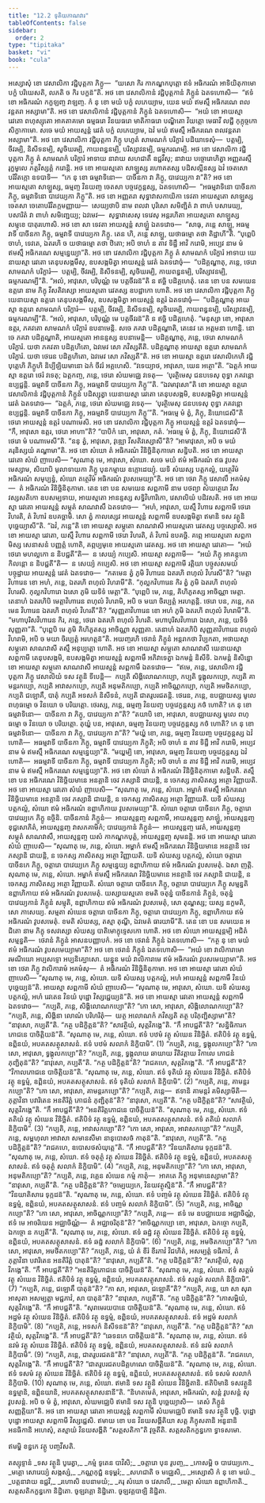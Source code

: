 ```yaml
---
title: "12.2 ទុតិយភាណវារ"
tableOfContents: false
sidebar:
  order: 2
type: "tipitaka"
basket: "vi"
book: "cula"
---
```



<DynamicBreadcrumb />

<Division number="453" book="cula">

<Paragraph number="2248" book="cula">
អស្សោសុំ ខោ វេសាលិកា វជ្ជិបុត្តកា ភិក្ខូ—  “យសោ កិរ កាកណ្ឌកបុត្តោ ឥទំ អធិករណំ អាទិយិតុកាមោ បក្ខំ បរិយេសតិ, លភតិ ច កិរ បក្ខន៑”តិ. អថ ខោ វេសាលិកានំ វជ្ជិបុត្តកានំ ភិក្ខូនំ ឯតទហោសិ—  “ឥទំ ខោ អធិករណំ កក្ខឡញ្ច វាឡញ្ច. កំ នុ ខោ មយំ បក្ខំ លភេយ្យាម, យេន មយំ ឥមស្មឹ អធិករណេ ពលវន្តតរា អស្សាមា”តិ.
</Paragraph>

<Paragraph number="2249" book="cula">
អថ ខោ វេសាលិកានំ វជ្ជិបុត្តកានំ ភិក្ខូនំ ឯតទហោសិ—  “អយំ ខោ អាយស្មា រេវតោ ពហុស្សុតោ អាគតាគមោ ធម្មធរោ វិនយធរោ មាតិកាធរោ បណ្ឌិតោ វិយត្តោ មេធាវី លជ្ជី កុក្កុច្ចកោ សិក្ខាកាមោ. សចេ មយំ អាយស្មន្តំ រេវតំ បក្ខំ លភេយ្យាម, ឯវំ មយំ ឥមស្មឹ អធិករណេ ពលវន្តតរា អស្សាមា”តិ.
</Paragraph>

<Paragraph number="2250" book="cula">
អថ ខោ វេសាលិកា វជ្ជិបុត្តកា ភិក្ខូ បហូតំ សាមណកំ បរិក្ខារំ បដិយាទេសុំ—  បត្តម្បិ, ចីវរម្បិ, និសីទនម្បិ, សូចិឃរម្បិ, កាយពន្ធនម្បិ, បរិស្សាវនម្បិ, ធម្មករណម្បិ. អថ ខោ វេសាលិកា វជ្ជិបុត្តកា ភិក្ខូ តំ សាមណកំ បរិក្ខារំ អាទាយ នាវាយ សហជាតឹ ឧជ្ជវឹសុ; នាវាយ បច្ចោរោហិត្វា អញ្ញតរស្មឹ រុក្ខមូលេ ភត្តវិស្សគ្គំ ករោន្តិ. អថ ខោ អាយស្មតោ សាឡ្ហស្ស រហោគតស្ស បដិសល្លីនស្ស ឯវំ ចេតសោ បរិវិតក្កោ ឧទបាទិ—  “កេ នុ ខោ ធម្មវាទិនោ—  បាចីនកា វា ភិក្ខូ, បាវេយ្យកា វា”តិ? អថ ខោ អាយស្មតោ សាឡ្ហស្ស, ធម្មញ្ច វិនយញ្ច ចេតសា បច្ចវេក្ខន្តស្ស, ឯតទហោសិ—  “អធម្មវាទិនោ បាចីនកា ភិក្ខូ, ធម្មវាទិនោ បាវេយ្យកា ភិក្ខូ”តិ.
</Paragraph>

<Paragraph number="2251" book="cula">
អថ ខោ អញ្ញតរា សុទ្ធាវាសកាយិកា ទេវតា អាយស្មតោ សាឡ្ហស្ស ចេតសា ចេតោបរិវិតក្កមញ្ញាយ—  សេយ្យថាបិ នាម ពលវា បុរិសោ សមិញ្ជិតំ វា ពាហំ បសារេយ្យ, បសារិតំ វា ពាហំ សមិញ្ជេយ្យ; ឯវមេវ—  សុទ្ធាវាសេសុ ទេវេសុ អន្តរហិតា អាយស្មតោ សាឡ្ហស្ស សម្មុខេ បាតុរហោសិ. អថ ខោ សា ទេវតា អាយស្មន្តំ សាឡ្ហំ ឯតទវោច—  “សាធុ, ភន្តេ សាឡ្ហ, អធម្មវាទី បាចីនកា ភិក្ខូ, ធម្មវាទី បាវេយ្យកា ភិក្ខូ. តេន ហិ, ភន្តេ សាឡ្ហ, យថាធម្មោ តថា តិដ្ឋាហី”តិ. “បុព្ពេបិ ចាហំ, ទេវតេ, ឯតរហិ ច យថាធម្មោ តថា ឋិតោ; អបិ ចាហំ ន តាវ ទិដ្ឋឹ អាវិ ករោមិ, អប្បេវ នាម មំ ឥមស្មឹ អធិករណេ សម្មន្នេយ្យា”តិ.
</Paragraph>

</Division>
<Division number="454" book="cula">

<Paragraph number="2252" book="cula">
អថ ខោ វេសាលិកា វជ្ជិបុត្តកា ភិក្ខូ តំ សាមណកំ បរិក្ខារំ អាទាយ យេនាយស្មា រេវតោ តេនុបសង្កមឹសុ, ឧបសង្កមិត្វា អាយស្មន្តំ រេវតំ ឯតទវោចុំ—  “បដិគ្គណ្ហាតុ, ភន្តេ, ថេរោ សាមណកំ បរិក្ខារំ—  បត្តម្បិ, ចីវរម្បិ, និសីទនម្បិ, សូចិឃរម្បិ, កាយពន្ធនម្បិ, បរិស្សាវនម្បិ, ធម្មករណម្បី”តិ. “អលំ, អាវុសោ, បរិបុណ្ណំ មេ បត្តចីវរន៑”តិ ន ឥច្ឆិ បដិគ្គហេតុំ.
</Paragraph>

<Paragraph number="2253" book="cula">
តេន ខោ បន សមយេន ឧត្តរោ នាម ភិក្ខុ វីសតិវស្សោ អាយស្មតោ រេវតស្ស ឧបដ្ឋាកោ ហោតិ. អថ ខោ វេសាលិកា វជ្ជិបុត្តកា ភិក្ខូ យេនាយស្មា ឧត្តរោ តេនុបសង្កមឹសុ, ឧបសង្កមិត្វា អាយស្មន្តំ ឧត្តរំ ឯតទវោចុំ—  “បដិគ្គណ្ហាតុ អាយស្មា ឧត្តរោ សាមណកំ បរិក្ខារំ—  បត្តម្បិ, ចីវរម្បិ, និសីទនម្បិ, សូចិឃរម្បិ, កាយពន្ធនម្បិ, បរិស្សាវនម្បិ, ធម្មករណម្បី”តិ. “អលំ, អាវុសោ, បរិបុណ្ណំ មេ បត្តចីវរន៑”តិ ន ឥច្ឆិ បដិគ្គហេតុំ. “មនុស្សា ខោ, អាវុសោ ឧត្តរ, ភគវតោ សាមណកំ បរិក្ខារំ ឧបនាមេន្តិ. សចេ ភគវា បដិគ្គណ្ហាតិ, តេនេវ តេ អត្តមនា ហោន្តិ. នោ ចេ ភគវា បដិគ្គណ្ហាតិ, អាយស្មតោ អានន្ទស្ស ឧបនាមេន្តិ—  បដិគ្គណ្ហាតុ, ភន្តេ, ថេរោ សាមណកំ បរិក្ខារំ. យថា ភគវតា បដិគ្គហិតោ, ឯវមេវ សោ ភវិស្សតីតិ. បដិគ្គណ្ហាតុ អាយស្មា ឧត្តរោ សាមណកំ បរិក្ខារំ. យថា ថេរេន បដិគ្គហិតោ, ឯវមេវ សោ ភវិស្សតី”តិ. អថ ខោ អាយស្មា ឧត្តរោ វេសាលិកេហិ វជ្ជិបុត្តេហិ ភិក្ខូហិ និប្បីឡិយមានោ ឯកំ ចីវរំ អគ្គហេសិ. “វទេយ្យាថ, អាវុសោ, យេន អត្ថោ”តិ. “ឯត្តកំ អាយស្មា ឧត្តរោ ថេរំ វទេតុ; ឯត្តកញ្ច, ភន្តេ, ថេរោ សំឃមជ្ឈេ វទេតុ—  ‘បុរត្ថិមេសុ ជនបទេសុ ពុទ្ធា ភគវន្តោ ឧប្បជ្ជន្តិ. ធម្មវាទី បាចីនកា ភិក្ខូ, អធម្មវាទី បាវេយ្យកា ភិក្ខូ’”តិ. “ឯវមាវុសោ”តិ ខោ អាយស្មា ឧត្តរោ វេសាលិកានំ វជ្ជិបុត្តកានំ ភិក្ខូនំ បដិស្សុត្វា យេនាយស្មា រេវតោ តេនុបសង្កមិ, ឧបសង្កមិត្វា អាយស្មន្តំ រេវតំ ឯតទវោច—  “ឯត្តកំ, ភន្តេ, ថេរោ សំឃមជ្ឈេ វទេតុ—  ‘បុរត្ថិមេសុ ជនបទេសុ ពុទ្ធា ភគវន្តោ ឧប្បជ្ជន្តិ. ធម្មវាទី បាចីនកា ភិក្ខូ, អធម្មវាទី បាវេយ្យកា ភិក្ខូ’”តិ. “អធម្មេ មំ ត្វំ, ភិក្ខុ, និយោជេសី”តិ ថេរោ អាយស្មន្តំ ឧត្តរំ បណាមេសិ.
</Paragraph>

<Paragraph number="2254" book="cula">
អថ ខោ វេសាលិកា វជ្ជិបុត្តកា ភិក្ខូ អាយស្មន្តំ ឧត្តរំ ឯតទវោចុំ—  “កឹ, អាវុសោ ឧត្តរ, ថេរោ អាហា”តិ? “បាបិកំ នោ, អាវុសោ, កតំ. ‘អធម្មេ មំ ត្វំ, ភិក្ខុ, និយោជេសី’តិ ថេរោ មំ បណាមេសី”តិ. “ននុ ត្វំ, អាវុសោ, វុឌ្ឍោ វីសតិវស្សោសី”តិ? “អាមាវុសោ, អបិ ច មយំ គរុនិស្សយំ គណ្ហាមា”តិ.
</Paragraph>

</Division>
<Division number="455" book="cula">

<Paragraph number="2255" book="cula">
អថ ខោ សំឃោ តំ អធិករណំ វិនិច្ឆិនិតុកាមោ សន្និបតិ. អថ ខោ អាយស្មា រេវតោ សំឃំ ញាបេសិ—
</Paragraph>

<Paragraph number="2256" book="cula">
“សុណាតុ មេ, អាវុសោ, សំឃោ. សចេ មយំ ឥមំ អធិករណំ ឥធ វូបសមេស្សាម, សិយាបិ មូលាទាយកា ភិក្ខូ បុនកម្មាយ ឧក្កោដេយ្យុំ. យទិ សំឃស្ស បត្តកល្លំ, យត្ថេវិមំ អធិករណំ សមុប្បន្នំ, សំឃោ តត្ថេវិមំ អធិករណំ វូបសមេយ្យា”តិ.
</Paragraph>

<Paragraph number="2257" book="cula">
អថ ខោ ថេរា ភិក្ខូ វេសាលឹ អគមំសុ—  តំ អធិករណំ វិនិច្ឆិនិតុកាមា.
</Paragraph>

<Paragraph number="2258" book="cula">
តេន ខោ បន សមយេន សព្ពកាមី នាម បថព្យា សំឃត្ថេរោ វីសវស្សសតិកោ ឧបសម្បទាយ, អាយស្មតោ អានន្ទស្ស សទ្ធិវិហារិកោ, វេសាលិយំ បដិវសតិ. អថ ខោ អាយស្មា រេវតោ អាយស្មន្តំ សម្ភូតំ សាណវាសឹ ឯតទវោច—  “អហំ, អាវុសោ, យស្មឹ វិហារេ សព្ពកាមី ថេរោ វិហរតិ, តំ វិហារំ ឧបគច្ឆាមិ. សោ ត្វំ កាលស្សេវ អាយស្មន្តំ សព្ពកាមឹ ឧបសង្កមិត្វា ឥមានិ ទស វត្ថូនិ បុច្ឆេយ្យាសី”តិ.
</Paragraph>

<Paragraph number="2259" book="cula">
“ឯវំ, ភន្តេ”តិ ខោ អាយស្មា សម្ភូតោ សាណវាសី អាយស្មតោ រេវតស្ស បច្ចស្សោសិ. អថ ខោ អាយស្មា រេវតោ, យស្មឹ វិហារេ សព្ពកាមី ថេរោ វិហរតិ, តំ វិហារំ ឧបគច្ឆិ. គព្ភេ អាយស្មតោ សព្ពកាមិស្ស សេនាសនំ បញ្ញត្តំ ហោតិ, គព្ភប្បមុខេ អាយស្មតោ រេវតស្ស. អថ ខោ អាយស្មា រេវតោ—  “អយំ ថេរោ មហល្លកោ ន និបជ្ជតី”តិ—  ន សេយ្យំ កប្បេសិ. អាយស្មា សព្ពកាមី—  “អយំ ភិក្ខុ អាគន្តុកោ កិលន្តោ ន និបជ្ជតី”តិ—  ន សេយ្យំ កប្បេសិ.
</Paragraph>

<Paragraph number="2260" book="cula">
អថ ខោ អាយស្មា សព្ពកាមី រត្តិយា បច្ចូសសមយំ បច្ចុដ្ឋាយ អាយស្មន្តំ រេវតំ ឯតទវោច—  “កតមេន ត្វំ ភូមិ វិហារេន ឯតរហិ ពហុលំ វិហរសី”តិ? “មេត្តាវិហារេន ខោ អហំ, ភន្តេ, ឯតរហិ ពហុលំ វិហរាមី”តិ. “កុល្លកវិហារេន កិរ ត្វំ ភូមិ ឯតរហិ ពហុលំ វិហរសិ. កុល្លកវិហារោ ឯសោ ភូមិ យទិទំ មេត្តា”តិ. “បុព្ពេបិ មេ, ភន្តេ, គិហិភូតស្ស អាចិណ្ណា មេត្តា. តេនាហំ ឯតរហិបិ មេត្តាវិហារេន ពហុលំ វិហរាមិ, អបិ ច មយា ចិរប្បត្តំ អរហត្តន្តិ. ថេរោ បន, ភន្តេ, កតមេន វិហារេន ឯតរហិ ពហុលំ វិហរតី”តិ? “សុញ្ញតាវិហារេន ខោ អហំ ភូមិ ឯតរហិ ពហុលំ វិហរាមី”តិ. “មហាបុរិសវិហារេន កិរ, ភន្តេ, ថេរោ ឯតរហិ ពហុលំ វិហរតិ. មហាបុរិសវិហារោ ឯសោ, ភន្តេ, យទិទំ សុញ្ញតា”តិ. “បុព្ពេបិ មេ ភូមិ គិហិភូតស្ស អាចិណ្ណា សុញ្ញតា. តេនាហំ ឯតរហិបិ សុញ្ញតាវិហារេន ពហុលំ វិហរាមិ, អបិ ច មយា ចិរប្បត្តំ អរហត្តន៑”តិ. អយញ្ចរហិ ថេរានំ ភិក្ខូនំ អន្តរាកថា វិប្បកតា, អថាយស្មា សម្ភូតោ សាណវាសី តស្មឹ អនុប្បត្តោ ហោតិ.
</Paragraph>

<Paragraph number="2261" book="cula">
អថ ខោ អាយស្មា សម្ភូតោ សាណវាសី យេនាយស្មា សព្ពកាមី តេនុបសង្កមិ, ឧបសង្កមិត្វា អាយស្មន្តំ សព្ពកាមឹ អភិវាទេត្វា ឯកមន្តំ និសីទិ. ឯកមន្តំ និសិន្នោ ខោ អាយស្មា សម្ភូតោ សាណវាសី អាយស្មន្តំ សព្ពកាមឹ ឯតទវោច—  “ឥមេ, ភន្តេ, វេសាលិកា វជ្ជិបុត្តកា ភិក្ខូ វេសាលិយំ ទស វត្ថូនិ ទីបេន្តិ—  កប្បតិ សិង្គិលោណកប្បោ, កប្បតិ ទ្វង្គុលកប្បោ, កប្បតិ គាមន្តរកប្បោ, កប្បតិ អាវាសកប្បោ, កប្បតិ អនុមតិកប្បោ, កប្បតិ អាចិណ្ណកប្បោ, កប្បតិ អមថិតកប្បោ, កប្បតិ ជឡោគឹ, បាតុំ កប្បតិ អទសកំ និសីទនំ, កប្បតិ ជាតរូបរជតន្តិ. ថេរេន, ភន្តេ, ឧបជ្ឈាយស្ស មូលេ ពហុធម្មោ ច វិនយោ ច បរិយត្តោ. ថេរស្ស, ភន្តេ, ធម្មញ្ច វិនយញ្ច បច្ចវេក្ខន្តស្ស កថំ ហោតិ? កេ នុ ខោ ធម្មវាទិនោ—  បាចីនកា វា ភិក្ខូ, បាវេយ្យកា វា”តិ? “តយាបិ ខោ, អាវុសោ, ឧបជ្ឈាយស្ស មូលេ ពហុ ធម្មោ ច វិនយោ ច បរិយត្តោ. តុយ្ហំ បន, អាវុសោ, ធម្មញ្ច វិនយញ្ច បច្ចវេក្ខន្តស្ស កថំ ហោតិ? កេ នុ ខោ ធម្មវាទិនោ—  បាចីនកា វា ភិក្ខូ, បាវេយ្យកា វា”តិ? “មយ្ហំ ខោ, ភន្តេ, ធម្មញ្ច វិនយញ្ច បច្ចវេក្ខន្តស្ស ឯវំ ហោតិ—  អធម្មវាទី បាចីនកា ភិក្ខូ, ធម្មវាទី បាវេយ្យកា ភិក្ខូតិ; អបិ ចាហំ ន តាវ ទិដ្ឋឹ អាវិ ករោមិ, អប្បេវ នាម មំ ឥមស្មឹ អធិករណេ សម្មន្នេយ្យា”តិ. “មយ្ហម្បិ ខោ, អាវុសោ, ធម្មញ្ច វិនយញ្ច បច្ចវេក្ខន្តស្ស ឯវំ ហោតិ—  អធម្មវាទី បាចីនកា ភិក្ខូ, ធម្មវាទី បាវេយ្យកា ភិក្ខូតិ; អបិ ចាហំ ន តាវ ទិដ្ឋឹ អាវិ ករោមិ, អប្បេវ នាម មំ ឥមស្មឹ អធិករណេ សម្មន្នេយ្យា”តិ.
</Paragraph>

</Division>
<Division number="456" book="cula">

<Paragraph number="2262" book="cula">
អថ ខោ សំឃោ តំ អធិករណំ វិនិច្ឆិនិតុកាមោ សន្និបតិ. តស្មឹ ខោ បន អធិករណេ វិនិច្ឆិយមានេ អនគ្គានិ ចេវ ភស្សានិ ជាយន្តិ, ន ចេកស្ស ភាសិតស្ស អត្ថោ វិញ្ញាយតិ. អថ ខោ អាយស្មា រេវតោ សំឃំ ញាបេសិ—
</Paragraph>

<Paragraph number="2263" book="cula">
“សុណាតុ មេ, ភន្តេ, សំឃោ. អម្ហាកំ ឥមស្មឹ អធិករណេ វិនិច្ឆិយមានេ អនគ្គានិ ចេវ ភស្សានិ ជាយន្តិ, ន ចេកស្ស ភាសិតស្ស អត្ថោ វិញ្ញាយតិ. យទិ សំឃស្ស បត្តកល្លំ, សំឃោ ឥមំ អធិករណំ ឧព្ពាហិកាយ វូបសមេយ្យា”តិ.
</Paragraph>

<Paragraph number="2264" book="cula">
សំឃោ ចត្តារោ បាចីនកេ ភិក្ខូ, ចត្តារោ បាវេយ្យកេ ភិក្ខូ ឧច្ចិនិ. បាចីនកានំ ភិក្ខូនំ—  អាយស្មន្តញ្ច សព្ពកាមឹ, អាយស្មន្តញ្ច សាឡ្ហំ, អាយស្មន្តញ្ច ខុជ្ជសោភិតំ, អាយស្មន្តញ្ច វាសភគាមិកំ; បាវេយ្យកានំ ភិក្ខូនំ—  អាយស្មន្តញ្ច រេវតំ, អាយស្មន្តញ្ច សម្ភូតំ សាណវាសឹ, អាយស្មន្តញ្ច យសំ កាកណ្ឌកបុត្តំ, អាយស្មន្តញ្ច សុមនន្តិ. អថ ខោ អាយស្មា រេវតោ សំឃំ ញាបេសិ—
</Paragraph>

<Paragraph number="2265" book="cula">
“សុណាតុ មេ, ភន្តេ, សំឃោ. អម្ហាកំ ឥមស្មឹ អធិករណេ វិនិច្ឆិយមានេ អនគ្គានិ ចេវ ភស្សានិ ជាយន្តិ, ន ចេកស្ស ភាសិតស្ស អត្ថោ វិញ្ញាយតិ. យទិ សំឃស្ស បត្តកល្លំ, សំឃោ ចត្តារោ បាចីនកេ ភិក្ខូ, ចត្តារោ បាវេយ្យកេ ភិក្ខូ សម្មន្នេយ្យ ឧព្ពាហិកាយ ឥមំ អធិករណំ វូបសមេតុំ. ឯសា ញត្តិ.
</Paragraph>

<Paragraph number="2266" book="cula">
សុណាតុ មេ, ភន្តេ, សំឃោ. អម្ហាកំ ឥមស្មឹ អធិករណេ វិនិច្ឆិយមានេ អនគ្គានិ ចេវ ភស្សានិ ជាយន្តិ, ន ចេកស្ស ភាសិតស្ស អត្ថោ វិញ្ញាយតិ. សំឃោ ចត្តារោ បាចីនកេ ភិក្ខូ, ចត្តារោ បាវេយ្យកេ ភិក្ខូ សម្មន្នតិ ឧព្ពាហិកាយ ឥមំ អធិករណំ វូបសមេតុំ. យស្សាយស្មតោ ខមតិ ចតុន្នំ បាចីនកានំ ភិក្ខូនំ, ចតុន្នំ បាវេយ្យកានំ ភិក្ខូនំ សម្មុតិ, ឧព្ពាហិកាយ ឥមំ អធិករណំ វូបសមេតុំ, សោ តុណ្ហស្ស; យស្ស នក្ខមតិ, សោ ភាសេយ្យ.
</Paragraph>

<Paragraph number="2267" book="cula">
សម្មតា សំឃេន ចត្តារោ បាចីនកា ភិក្ខូ, ចត្តារោ បាវេយ្យកា ភិក្ខូ, ឧព្ពាហិកាយ ឥមំ អធិករណំ វូបសមេតុំ. ខមតិ សំឃស្ស, តស្មា តុណ្ហី, ឯវមេតំ ធារយាមី”តិ.
</Paragraph>

<Paragraph number="2268" book="cula">
តេន ខោ បន សមយេន អជិតោ នាម ភិក្ខុ ទសវស្សោ សំឃស្ស បាតិមោក្ខុទ្ទេសកោ ហោតិ. អថ ខោ សំឃោ អាយស្មន្តម្បិ អជិតំ សម្មន្នតិ—  ថេរានំ ភិក្ខូនំ អាសនបញ្ញាបកំ. អថ ខោ ថេរានំ ភិក្ខូនំ ឯតទហោសិ—  “កត្ថ នុ ខោ មយំ ឥមំ អធិករណំ វូបសមេយ្យាមា”តិ? អថ ខោ ថេរានំ ភិក្ខូនំ ឯតទហោសិ—  “អយំ ខោ វាលិការាមោ រមណីយោ អប្បសទ្ទោ អប្បនិគ្ឃោសោ. យន្នូន មយំ វាលិការាមេ ឥមំ អធិករណំ វូបសមេយ្យាមា”តិ.
</Paragraph>

</Division>
<Division number="457" book="cula">

<Paragraph number="2269" book="cula">
អថ ខោ ថេរា ភិក្ខូ វាលិការាមំ អគមំសុ—  តំ អធិករណំ វិនិច្ឆិនិតុកាមា. អថ ខោ អាយស្មា រេវតោ សំឃំ ញាបេសិ—
</Paragraph>

<Paragraph number="2270" book="cula">
“សុណាតុ មេ, ភន្តេ, សំឃោ. យទិ សំឃស្ស បត្តកល្លំ, អហំ អាយស្មន្តំ សព្ពកាមឹ វិនយំ បុច្ឆេយ្យន៑”តិ.
</Paragraph>

<Paragraph number="2271" book="cula">
អាយស្មា សព្ពកាមី សំឃំ ញាបេសិ—
</Paragraph>

<Paragraph number="2272" book="cula">
“សុណាតុ មេ, អាវុសោ, សំឃោ. យទិ សំឃស្ស បត្តកល្លំ, អហំ រេវតេន វិនយំ បុដ្ឋោ វិស្សជ្ជេយ្យន៑”តិ.
</Paragraph>

<Paragraph number="2273" book="cula">
អថ ខោ អាយស្មា រេវតោ អាយស្មន្តំ សព្ពកាមឹ ឯតទវោច—  “កប្បតិ, ភន្តេ, សិង្គិលោណកប្បោ”តិ? “កោ សោ, អាវុសោ, សិង្គិលោណកប្បោ”តិ? “កប្បតិ, ភន្តេ, សិង្គិនា លោណំ បរិហរិតុំ—  យត្ថ អលោណកំ ភវិស្សតិ តត្ថ បរិភុញ្ជិស្សាមា”តិ? “នាវុសោ, កប្បតី”តិ. “កត្ថ បដិក្ខិត្តន៑”តិ? “សាវត្ថិយំ, សុត្តវិភង្គេ”តិ. “កឹ អាបជ្ជតី”តិ? “សន្និធិការកភោជនេ បាចិត្តិយន៑”តិ.
</Paragraph>

<Paragraph number="2274" book="cula">
“សុណាតុ មេ, ភន្តេ, សំឃោ. ឥទំ បឋមំ វត្ថុ សំឃេន វិនិច្ឆិតំ. ឥតិបិទំ វត្ថុ ឧទ្ធម្មំ, ឧព្ពិនយំ, អបគតសត្ថុសាសនំ. ឥទំ បឋមំ សលាកំ និក្ខិបាមិ”. (1)
</Paragraph>

<Paragraph number="2275" book="cula">
“កប្បតិ, ភន្តេ, ទ្វង្គុលកប្បោ”តិ? “កោ សោ, អាវុសោ, ទ្វង្គុលកប្បោ”តិ? “កប្បតិ, ភន្តេ, ទ្វង្គុលាយ ឆាយាយ វីតិវត្តាយ វិកាលេ ភោជនំ ភុញ្ជិតុន៑”តិ? “នាវុសោ, កប្បតី”តិ. “កត្ថ បដិក្ខិត្តន៑”តិ? “រាជគហេ, សុត្តវិភង្គេ”តិ. “កឹ អាបជ្ជតី”តិ? “វិកាលភោជនេ បាចិត្តិយន៑”តិ.
</Paragraph>

<Paragraph number="2276" book="cula">
“សុណាតុ មេ, ភន្តេ, សំឃោ. ឥទំ ទុតិយំ វត្ថុ សំឃេន វិនិច្ឆិតំ. ឥតិបិទំ វត្ថុ ឧទ្ធម្មំ, ឧព្ពិនយំ, អបគតសត្ថុសាសនំ. ឥទំ ទុតិយំ សលាកំ និក្ខិបាមិ”. (2)
</Paragraph>

<Paragraph number="2277" book="cula">
“កប្បតិ, ភន្តេ, គាមន្តរកប្បោ”តិ? “កោ សោ, អាវុសោ, គាមន្តរកប្បោ”តិ? “កប្បតិ, ភន្តេ—  ឥទានិ គាមន្តរំ គមិស្សាមីតិ—  ភុត្តាវិនា បវារិតេន អនតិរិត្តំ ភោជនំ ភុញ្ជិតុន៑”តិ? “នាវុសោ, កប្បតី”តិ. “កត្ថ បដិក្ខិត្តន៑”តិ? “សាវត្ថិយំ, សុត្តវិភង្គេ”តិ. “កឹ អាបជ្ជតី”តិ? “អនតិរិត្តភោជនេ បាចិត្តិយន៑”តិ.
</Paragraph>

<Paragraph number="2278" book="cula">
“សុណាតុ មេ, ភន្តេ, សំឃោ. ឥទំ តតិយំ វត្ថុ សំឃេន វិនិច្ឆិតំ. ឥតិបិទំ វត្ថុ ឧទ្ធម្មំ, ឧព្ពិនយំ, អបគតសត្ថុសាសនំ. ឥទំ តតិយំ សលាកំ និក្ខិបាមិ”. (3)
</Paragraph>

<Paragraph number="2279" book="cula">
“កប្បតិ, ភន្តេ, អាវាសកប្បោ”តិ? “កោ សោ, អាវុសោ, អាវាសកប្បោ”តិ? “កប្បតិ, ភន្តេ, សម្ពហុលា អាវាសា សមានសីមា នានុបោសថំ កាតុន៑”តិ. “នាវុសោ, កប្បតី”តិ. “កត្ថ បដិក្ខិត្តន៑”តិ? “រាជគហេ, ឧបោសថសំយុត្តេ”តិ. “កឹ អាបជ្ជតី”តិ? “វិនយាតិសារេ ទុក្កដន៑”តិ.
</Paragraph>

<Paragraph number="2280" book="cula">
“សុណាតុ មេ, ភន្តេ, សំឃោ. ឥទំ ចតុត្ថំ វត្ថុ សំឃេន វិនិច្ឆិតំ. ឥតិបិទំ វត្ថុ ឧទ្ធម្មំ, ឧព្ពិនយំ, អបគតសត្ថុសាសនំ. ឥទំ ចតុត្ថំ សលាកំ និក្ខិបាមិ”. (4)
</Paragraph>

<Paragraph number="2281" book="cula">
“កប្បតិ, ភន្តេ, អនុមតិកប្បោ”តិ? “កោ សោ, អាវុសោ, អនុមតិកប្បោ”តិ? “កប្បតិ, ភន្តេ, វគ្គេន សំឃេន កម្មំ កាតុំ—  អាគតេ ភិក្ខូ អនុមានេស្សាមា”តិ? “នាវុសោ, កប្បតី”តិ. “កត្ថ បដិក្ខិត្តន៑”តិ? “ចម្បេយ្យកេ, វិនយវត្ថុស្មិន៑”តិ. “កឹ អាបជ្ជតី”តិ? “វិនយាតិសារេ ទុក្កដន៑”តិ.
</Paragraph>

<Paragraph number="2282" book="cula">
“សុណាតុ មេ, ភន្តេ, សំឃោ. ឥទំ បញ្ចមំ វត្ថុ សំឃេន វិនិច្ឆិតំ. ឥតិបិទំ វត្ថុ ឧទ្ធម្មំ, ឧព្ពិនយំ, អបគតសត្ថុសាសនំ. ឥទំ បញ្ចមំ សលាកំ និក្ខិបាមិ”. (5)
</Paragraph>

<Paragraph number="2283" book="cula">
“កប្បតិ, ភន្តេ, អាចិណ្ណកប្បោ”តិ? “កោ សោ, អាវុសោ, អាចិណ្ណកប្បោ”តិ? “កប្បតិ, ភន្តេ—  ឥទំ មេ ឧបជ្ឈាយេន អជ្ឈាចិណ្ណំ, ឥទំ មេ អាចរិយេន អជ្ឈាចិណ្ណំ—  តំ អជ្ឈាចរិតុន៑”តិ? “អាចិណ្ណកប្បោ ខោ, អាវុសោ, ឯកច្ចោ កប្បតិ, ឯកច្ចោ ន កប្បតី”តិ.
</Paragraph>

<Paragraph number="2284" book="cula">
“សុណាតុ មេ, ភន្តេ, សំឃោ. ឥទំ ឆដ្ឋំ វត្ថុ សំឃេន វិនិច្ឆិតំ. ឥតិបិទំ វត្ថុ ឧទ្ធម្មំ, ឧព្ពិនយំ, អបគតសត្ថុសាសនំ. ឥទំ ឆដ្ឋំ សលាកំ និក្ខិបាមិ”. (6)
</Paragraph>

<Paragraph number="2285" book="cula">
“កប្បតិ, ភន្តេ, អមថិតកប្បោ”តិ? “កោ សោ, អាវុសោ, អមថិតកប្បោ”តិ? “កប្បតិ, ភន្តេ, យំ តំ ខីរំ ខីរភាវំ វិជហិតំ, អសម្បត្តំ ទធិភាវំ, តំ ភុត្តាវិនា បវារិតេន អនតិរិត្តំ បាតុន៑”តិ? “នាវុសោ, កប្បតី”តិ. “កត្ថ បដិក្ខិត្តន៑”តិ? “សាវត្ថិយំ, សុត្តវិភង្គេ”តិ. “កឹ អាបជ្ជតី”តិ? “អនតិរិត្តភោជនេ បាចិត្តិយន៑”តិ.
</Paragraph>

<Paragraph number="2286" book="cula">
“សុណាតុ មេ, ភន្តេ, សំឃោ. ឥទំ សត្តមំ វត្ថុ សំឃេន វិនិច្ឆិតំ. ឥតិបិទំ វត្ថុ ឧទ្ធម្មំ, ឧព្ពិនយំ, អបគតសត្ថុសាសនំ. ឥទំ សត្តមំ សលាកំ និក្ខិបាមិ”. (7)
</Paragraph>

<Paragraph number="2287" book="cula">
“កប្បតិ, ភន្តេ, ជឡោគឹ បាតុន៑”តិ? “កា សា, អាវុសោ, ជឡោគី”តិ? “កប្បតិ, ភន្តេ, យា សា សុរា អាសុតា អសម្បត្តា មជ្ជភាវំ, សា បាតុន៑”តិ? “នាវុសោ, កប្បតី”តិ. “កត្ថ បដិក្ខិត្តន៑”តិ? “កោសម្ពិយំ, សុត្តវិភង្គេ”តិ. “កឹ អាបជ្ជតី”តិ. “សុរាមេរយបានេ បាចិត្តិយន៑”តិ.
</Paragraph>

<Paragraph number="2288" book="cula">
“សុណាតុ មេ, ភន្តេ, សំឃោ. ឥទំ អដ្ឋមំ វត្ថុ សំឃេន វិនិច្ឆិតំ. ឥតិបិទំ វត្ថុ ឧទ្ធម្មំ, ឧព្ពិនយំ, អបគតសត្ថុសាសនំ. ឥទំ អដ្ឋមំ សលាកំ និក្ខិបាមិ”. (8)
</Paragraph>

<Paragraph number="2289" book="cula">
“កប្បតិ, ភន្តេ, អទសកំ និសីទនន៑”តិ? “នាវុសោ, កប្បតី”តិ. “កត្ថ បដិក្ខិត្តន៑”តិ? “សាវត្ថិយំ, សុត្តវិភង្គេ”តិ. “កឹ អាបជ្ជតី”តិ? “ឆេទនកេ បាចិត្តិយន៑”តិ.
</Paragraph>

<Paragraph number="2290" book="cula">
“សុណាតុ មេ, ភន្តេ, សំឃោ. ឥទំ នវមំ វត្ថុ សំឃេន វិនិច្ឆិតំ. ឥតិបិទំ វត្ថុ ឧទ្ធម្មំ, ឧព្ពិនយំ, អបគតសត្ថុសាសនំ. ឥទំ នវមំ សលាកំ និក្ខិបាមិ”. (9)
</Paragraph>

<Paragraph number="2291" book="cula">
“កប្បតិ, ភន្តេ, ជាតរូបរជតន៑”តិ? “នាវុសោ, កប្បតី”តិ. “កត្ថ បដិក្ខិត្តន៑”តិ. “រាជគហេ, សុត្តវិភង្គេ”តិ. “កឹ អាបជ្ជតី”តិ? “ជាតរូបរជតបដិគ្គហណេ បាចិត្តិយន៑”តិ.
</Paragraph>

<Paragraph number="2292" book="cula">
“សុណាតុ មេ, ភន្តេ, សំឃោ. ឥទំ ទសមំ វត្ថុ សំឃេន វិនិច្ឆិតំ. ឥតិបិទំ វត្ថុ ឧទ្ធម្មំ, ឧព្ពិនយំ, អបគតសត្ថុសាសនំ. ឥទំ ទសមំ សលាកំ និក្ខិបាមិ. (10)
</Paragraph>

<Paragraph number="2293" book="cula">
សុណាតុ មេ, ភន្តេ, សំឃោ. ឥមានិ ទស វត្ថូនិ សំឃេន វិនិច្ឆិតានិ. ឥតិបិមានិ ទសវត្ថូនិ ឧទ្ធម្មានិ, ឧព្ពិនយានិ, អបគតសត្ថុសាសនានី”តិ.
</Paragraph>

</Division>
<Division number="458" book="cula">

<Paragraph number="2294" book="cula">
“និហតមេតំ, អាវុសោ, អធិករណំ, សន្តំ វូបសន្តំ សុវូបសន្តំ. អបិ ច មំ ត្វំ, អាវុសោ, សំឃមជ្ឈេបិ ឥមានិ ទស វត្ថូនិ បុច្ឆេយ្យាសិ—  តេសំ ភិក្ខូនំ សញ្ញត្តិយា”តិ.
</Paragraph>

<Paragraph number="2295" book="cula">
អថ ខោ អាយស្មា រេវតោ អាយស្មន្តំ សព្ពកាមឹ សំឃមជ្ឈេបិ ឥមានិ ទស វត្ថូនិ បុច្ឆិ. បុដ្ឋោ បុដ្ឋោ អាយស្មា សព្ពកាមី វិស្សជ្ជេសិ. ឥមាយ ខោ បន វិនយសង្គីតិយា សត្ត ភិក្ខុសតានិ អនូនានិ អនធិកានិ អហេសុំ, តស្មាយំ វិនយសង្គីតិ “សត្តសតិកា”តិ វុច្ចតីតិ.

</Paragraph>
</Division>

<Paragraph number="2296" type="center" book="cula">
សត្តសតិកក្ខន្ធកោ ទ្វាទសមោ.

  
ឥមម្ហិ ខន្ធកេ វត្ថូ បញ្ចវីសតិ.



</Paragraph>

<Paragraph number="2297" type="center" book="cula">
តស្សុទ្ទានំ


</Paragraph>

<Paragraph number="2298" type="verses" book="cula">
_ទស វត្ថូនិ បូរេត្វា,_  
_កម្មំ ទូតេន បាវិសិ;_  
_ចត្តារោ បុន រូបញ្ច,_  
_កោសម្ពិ ច បាវេយ្យកោ._  

</Paragraph>

<Paragraph number="2299" type="verses" book="cula">
_មគ្គោ សោរេយ្យំ សង្កស្សំ,_  
_កណ្ណកុជ្ជំ ឧទុម្ពរំ;_  
_សហជាតិ ច មជ្ឈេសិ,_  
_អស្សោសិ កំ នុ ខោ មយំ._  

</Paragraph>

<Paragraph number="2300" type="verses" book="cula">
_បត្តនាវាយ ឧជ្ជវិ,_  
_រហោសិ ឧបនាមយំ;_  
_គរុ សំឃោ ច វេសាលឹ,_  
_មេត្តា សំឃោ ឧព្ពាហិកាតិ._  


</Paragraph>

<Paragraph number="2301" type="center" book="cula">
សត្តសតិកក្ខន្ធកោ និដ្ឋិតោ.



</Paragraph>

<Paragraph number="2302" type="center" book="cula">
ចូឡវគ្គោ និដ្ឋិតោ.



</Paragraph>

<Paragraph number="2303" type="center" book="cula">
ចូឡវគ្គបាឡិ និដ្ឋិតា.
</Paragraph>